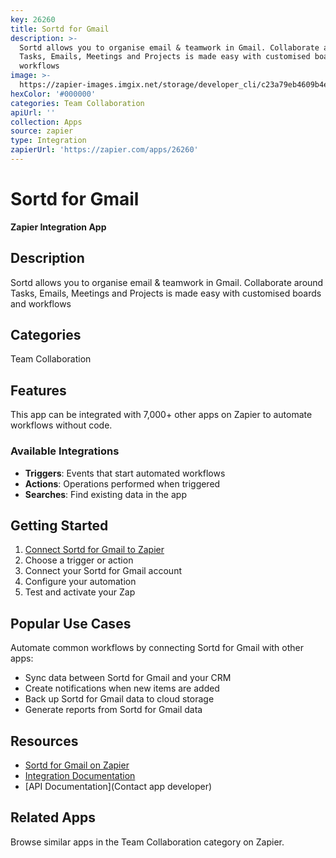 ```yaml
---
key: 26260
title: Sortd for Gmail
description: >-
  Sortd allows you to organise email & teamwork in Gmail. Collaborate around
  Tasks, Emails, Meetings and Projects is made easy with customised boards and
  workflows
image: >-
  https://zapier-images.imgix.net/storage/developer_cli/c23a79eb4609b4eff5d61a98dad8e70f.png?auto=format%2Ccompress&ixlib=python-3.0.0&q=50
hexColor: '#000000'
categories: Team Collaboration
apiUrl: ''
collection: Apps
source: zapier
type: Integration
zapierUrl: 'https://zapier.com/apps/26260'
---
```

# Sortd for Gmail

**Zapier Integration App**

## Description

Sortd allows you to organise email & teamwork in Gmail. Collaborate around Tasks, Emails, Meetings and Projects is made easy with customised boards and workflows

## Categories

Team Collaboration

## Features

This app can be integrated with 7,000+ other apps on Zapier to automate workflows without code.

### Available Integrations

- **Triggers**: Events that start automated workflows
- **Actions**: Operations performed when triggered
- **Searches**: Find existing data in the app

## Getting Started

1. [Connect Sortd for Gmail to Zapier](https://zapier.com/apps/26260)
2. Choose a trigger or action
3. Connect your Sortd for Gmail account
4. Configure your automation
5. Test and activate your Zap

## Popular Use Cases

Automate common workflows by connecting Sortd for Gmail with other apps:

- Sync data between Sortd for Gmail and your CRM
- Create notifications when new items are added
- Back up Sortd for Gmail data to cloud storage
- Generate reports from Sortd for Gmail data

## Resources

- [Sortd for Gmail on Zapier](https://zapier.com/apps/26260)
- [Integration Documentation](https://zapier.com/apps/26260/integrations)
- [API Documentation](Contact app developer)

## Related Apps

Browse similar apps in the Team Collaboration category on Zapier.
